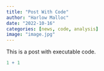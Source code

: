 ```yaml
---
title: "Post With Code"
author: "Harlow Malloc"
date: "2022-10-16"
categories: [news, code, analysis]
image: "image.jpg"
---
```


This is a post with executable code.

```r
1 + 1
```
